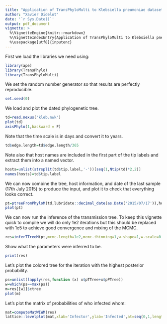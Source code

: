 ```yaml
---
title: "Application of TransPhyloMulti to Klebsiella pneumoniae dataset"
author: "Xavier Didelot"
date: '`r Sys.Date()`'
output: pdf_document
vignette: >
  %\VignetteEngine{knitr::rmarkdown}
  %\VignetteIndexEntry{Application of TransPhyloMulti to Klebsiella pneumoniae dataset}
  %\usepackage[utf8]{inputenc}
---
```


First we load the libraries we need using:
```r
library(ape)
library(TransPhylo)
library(TransPhyloMulti)
```

We set the random number generator so that results are perfectly reproducible.
```r
set.seed(0)
```

We load and plot the dated phylogenetic tree.
```r
td=read.nexus('kleb.nwk')
plot(td)
axisPhylo(1,backward = F)
```

Note that the time scale is in days and convert it to years.
```r
td$edge.length=td$edge.length/365
```

Note also that host names are included in the first part of the tip labels and extract them into a named vector.
```r
hosts=unlist(strsplit(td$tip.label,'-'))[seq(1,Ntip(td)*2,2)]
names(hosts)=td$tip.label
```

We can now combine the tree, host information, and date of the last sample (17th July 2015) to produce the input, and plot it to check that everything looks correct.
```r
pt=ptreeFromPhyloM(td,lubridate::decimal_date(as.Date('2015/07/17')),hosts)
plot(pt)
```

We can now run the inference of the transmission tree. To keep this vignette quick to compile we will do only 1e2 iterations but this should be replaced with 1e5 to achieve good convergence and mixing of the MCMC.
```r
res=inferTTreeM(pt,mcmc.length=1e2,mcmc.thinning=1,w.shape=1,w.scale=0.5,obs.end=2016)
```

Show what the parameters were inferred to be.
```r
print(res)
```

Let's plot the colored tree for the iteration with the highest posterior probability.
```r
ps=unlist(lapply(res,function (x) x$pTTree+x$pPTree))
w=which(ps==max(ps))
m=res[[w]]$ctree
plot(m)
```

Let's plot the matrix of probabilities of who infected whom:
```r
mat=computeMatWIWM(res)
lattice::levelplot(mat,xlab='Infector',ylab='Infected',at=seq(0,1,length.out=20))
```
